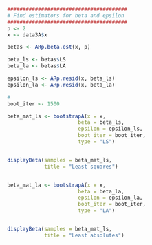 \section{Problem A: Comparing $AR(2)$ parameter estimators using resampling of residuals}

\subsection{1.}

```r
#######################################
# Find estimators for beta and epsilon
#######################################
p <- 2
x <- data3A$x

betas <- ARp.beta.est(x, p)

beta_ls <- betas$LS
beta_la <- betas$LA

epsilon_ls <- ARp.resid(x, beta_ls)
epsilon_la <- ARp.resid(x, beta_la)
```

```r

# 
boot_iter <- 1500

beta_mat_ls <- bootstrapA(x = x,
                       beta = beta_ls,
                       epsilon = epsilon_ls,
                       boot_iter = boot_iter,
                       type = "LS")


displayBeta(samples = beta_mat_ls,
            title = "Least squares")


beta_mat_la <- bootstrapA(x = x,
                       beta = beta_la,
                       epsilon = epsilon_la,
                       boot_iter = boot_iter,
                       type = "LA")


displayBeta(samples = beta_mat_ls,
            title = "Least absolutes")


```



\todo[inline]{how on earth can I explain if the LS estimator is optimal??}

